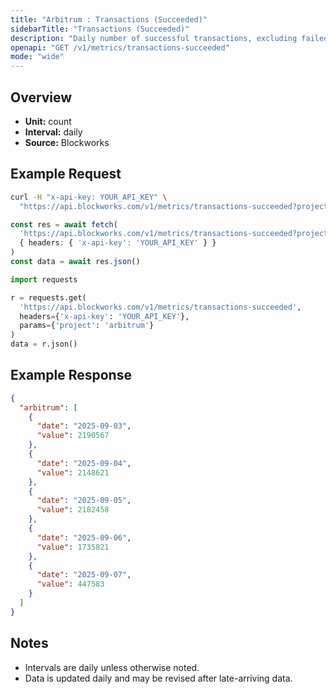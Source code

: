 ```yaml
---
title: "Arbitrum : Transactions (Succeeded)"
sidebarTitle: "Transactions (Succeeded)"
description: "Daily number of successful transactions, excluding failed transactions."
openapi: "GET /v1/metrics/transactions-succeeded"
mode: "wide"
---
```


## Overview

- **Unit:** count
- **Interval:** daily
- **Source:** Blockworks

## Example Request

<CodeGroup>

```bash cURL
curl -H "x-api-key: YOUR_API_KEY" \
  "https://api.blockworks.com/v1/metrics/transactions-succeeded?project=arbitrum"
```

```typescript TypeScript
const res = await fetch(
  'https://api.blockworks.com/v1/metrics/transactions-succeeded?project=arbitrum',
  { headers: { 'x-api-key': 'YOUR_API_KEY' } }
)
const data = await res.json()
```

```python Python
import requests

r = requests.get(
  'https://api.blockworks.com/v1/metrics/transactions-succeeded',
  headers={'x-api-key': 'YOUR_API_KEY'},
  params={'project': 'arbitrum'}
)
data = r.json()
```

</CodeGroup>

## Example Response

```json
{
  "arbitrum": [
    {
      "date": "2025-09-03",
      "value": 2190567
    },
    {
      "date": "2025-09-04",
      "value": 2148621
    },
    {
      "date": "2025-09-05",
      "value": 2182458
    },
    {
      "date": "2025-09-06",
      "value": 1735821
    },
    {
      "date": "2025-09-07",
      "value": 447583
    }
  ]
}
```

## Notes
- Intervals are daily unless otherwise noted.
- Data is updated daily and may be revised after late-arriving data.
